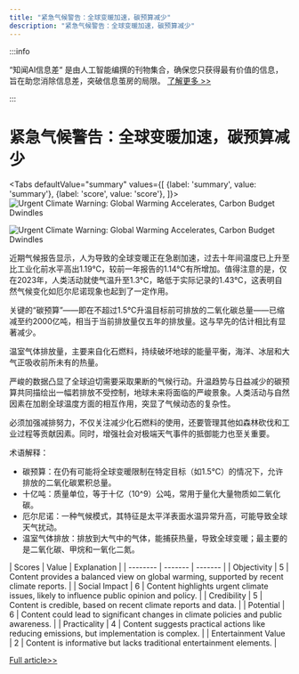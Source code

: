 ```yaml
---
title: "紧急气候警告：全球变暖加速，碳预算减少"
description: "紧急气候警告：全球变暖加速，碳预算减少"
---
```



:::info

“知闻AI信息差“ 是由人工智能编撰的刊物集合，确保您只获得最有价值的信息，旨在助您消除信息差，突破信息茧房的局限。  [了解更多 >>](/)

:::

# 紧急气候警告：全球变暖加速，碳预算减少


<Tabs
	defaultValue="summary"
	values={[
	{label: 'summary', value: 'summary'},
	{label: 'score', value: 'score'},
]}>
<TabItem value="summary">
<img
  src="https://image.informedainews.com/2024/06/Pol-4Uc-1717638798-0.jpg"
  alt="Urgent Climate Warning: Global Warming Accelerates, Carbon Budget Dwindles"
/>

<img
  src="https://image.informedainews.com/2024/06/Pol-sxS-1717638798-1.jpg"
  alt="Urgent Climate Warning: Global Warming Accelerates, Carbon Budget Dwindles"
/>



近期气候报告显示，人为导致的全球变暖正在急剧加速，过去十年间温度已上升至比工业化前水平高出1.19°C，较前一年报告的1.14°C有所增加。值得注意的是，仅在2023年，人类活动就使气温升至1.3°C，略低于实际记录的1.43°C，这表明自然气候变化如厄尔尼诺现象也起到了一定作用。

关键的“碳预算”——即在不超过1.5°C升温目标前可排放的二氧化碳总量——已缩减至约2000亿吨，相当于当前排放量仅五年的排放量。这与早先的估计相比有显著减少。

温室气体排放量，主要来自化石燃料，持续破坏地球的能量平衡，海洋、冰层和大气正吸收前所未有的热量。

严峻的数据凸显了全球迫切需要采取果断的气候行动。升温趋势与日益减少的碳预算共同描绘出一幅若排放不受控制，地球未来将面临的严峻景象。人类活动与自然因素在加剧全球温度方面的相互作用，突显了气候动态的复杂性。

必须加强减排努力，不仅关注减少化石燃料的使用，还要管理其他如森林砍伐和工业过程等贡献因素。同时，增强社会对极端天气事件的抵御能力也至关重要。

术语解释：
- 碳预算：在仍有可能将全球变暖限制在特定目标（如1.5°C）的情况下，允许排放的二氧化碳累积总量。
- 十亿吨：质量单位，等于十亿（10^9）公吨，常用于量化大量物质如二氧化碳。
- 厄尔尼诺：一种气候模式，其特征是太平洋表面水温异常升高，可能导致全球天气扰动。
- 温室气体排放：排放到大气中的气体，能捕获热量，导致全球变暖；最主要的是二氧化碳、甲烷和一氧化二氮。
</TabItem>
<TabItem value="score">
	| Scores     | Value   | Explanation |
	| -------- | ------- | ------- |
	| Objectivity  | 5    | Content provides a balanced view on global warming, supported by recent climate reports.    |
	| Social Impact | 6     | Content highlights urgent climate issues, likely to influence public opinion and policy.    |
	| Credibility    | 5    | Content is credible, based on recent climate reports and data.    |
	| Potential    | 6    | Content could lead to significant changes in climate policies and public awareness.    |
	| Practicality    | 4    | Content suggests practical actions like reducing emissions, but implementation is complex.    |
	| Entertainment Value    | 2    | Content is informative but lacks traditional entertainment elements.    |
</TabItem>
</Tabs>

[Full article>>](https://www.cnbeta.com.tw/articles/science/1433614.htm)
